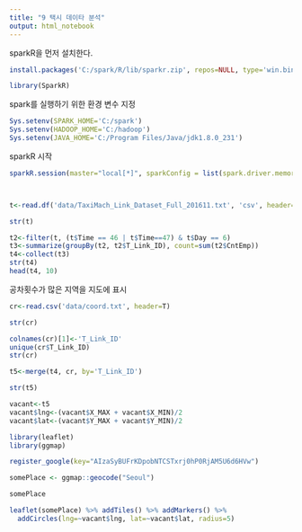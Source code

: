 ```yaml
---
title: "9 택시 데이타 분석"
output: html_notebook
---
```


sparkR을 먼저 설치한다.


```r
install.packages('C:/spark/R/lib/sparkr.zip', repos=NULL, type='win.binary')

library(SparkR)


```

spark를 실행하기 위한 환경 변수 지정

```r
Sys.setenv(SPARK_HOME='C:/spark')
Sys.setenv(HADOOP_HOME='C:/hadoop')
Sys.setenv(JAVA_HOME='C:/Program Files/Java/jdk1.8.0_231')

```

sparkR 시작

```r
sparkR.session(master="local[*]", sparkConfig = list(spark.driver.memory="2g"))




```

```r
t<-read.df('data/TaxiMach_Link_Dataset_Full_201611.txt', 'csv', header=T)

str(t)

```

```r
t2<-filter(t, (t$Time == 46 | t$Time==47) & t$Day == 6)
t3<-summarize(groupBy(t2, t2$T_Link_ID), count=sum(t2$CntEmp))
t4<-collect(t3)
str(t4)
head(t4, 10)
```


공차횟수가 많은 지역을 지도에 표시

```r
cr<-read.csv('data/coord.txt', header=T)

str(cr)

colnames(cr)[1]<-'T_Link_ID'
unique(cr$T_Link_ID)
str(cr)

t5<-merge(t4, cr, by='T_Link_ID')

str(t5)
```

```r
vacant<-t5
vacant$lng<-(vacant$X_MAX + vacant$X_MIN)/2
vacant$lat<-(vacant$Y_MAX + vacant$Y_MIN)/2

library(leaflet)
library(ggmap)

register_google(key="AIzaSyBUFrKDpobNTCSTxrj0hP0RjAM5U6d6HVw")

somePlace <- ggmap::geocode("Seoul") 

somePlace

leaflet(somePlace) %>% addTiles() %>% addMarkers() %>%
  addCircles(lng=~vacant$lng, lat=~vacant$lat, radius=5)




```


